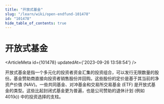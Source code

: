 ```yaml
---
title: "开放式基金"
slug: "/learn/wiki/open-endfund-101478"
id: "101478"
hide_table_of_contents: true
---
```



# 开放式基金

<ArticleMeta id={101478} updatedAt={'2023-09-26 13:58:54'} />
<div className='border-solid border-b border-t-0 my-4 border-[var(--ifm-color-gray-300)]' />

开放式基金是指一个多元化的投资者资金汇集的投资组合，可以发行无限数量的股份。基金赞助商直接向投资者销售股份并回购。这些股份的定价是基于其当前的净资产价值 (NAV)。一些共同基金、对冲基金和交易所交易基金 (ETF) 是开放式基金的类型。这些比起封闭式基金更为普遍，也是公司赞助的退休计划 (例如 401(k)) 中的投资选择的支柱。
